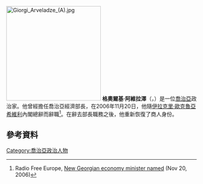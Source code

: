 {{NoteTA
|G1=地名
|1=zh-hans:伊拉克利·奥克鲁阿什维利;zh-hk:伊拉克利·奧克魯阿什維利;zh-hant:伊拉克里·歐克魯亞希維利;
}}
[[Image:Giorgi_Arveladze_(A).jpg|250px]]
'''格奧爾基·阿維拉澤'''（{{lang-ka|გიორგი არველაძე}}，{{bd|1978年|7月10日|||}}）是一位[[喬治亞|喬治亞]]政治家。他曾經擔任喬治亞經濟部長，在2006年11月20日，他隨[[伊拉克里·歐克魯亞希維利|伊拉克里·歐克魯亞希維利]]內閣總辭而辭職<ref>Radio Free Europe, [http://www.rferl.org/featuresarticle/2006/11/0f995ff0-edcb-4b2f-a770-68e1abb54296.html New Georgian economy minister named] {{Wayback|url=http://www.rferl.org/featuresarticle/2006/11/0f995ff0-edcb-4b2f-a770-68e1abb54296.html |date=20070930065126 }} (Nov 20, 2006)</ref>。在辭去部長職務之後，他重新恢復了商人身份。
==參考資料==
{{Reflist}}
[[Category:喬治亞政治人物|Category:喬治亞政治人物]]
